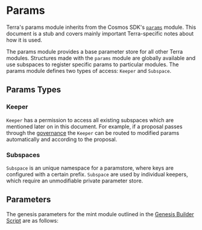 
# Params

<Admonition type="info">

Terra's params module inherits from the Cosmos SDK's [`params`](https://docs.cosmos.network/master/modules/params/) module. This document is a stub and covers mainly important Terra-specific notes about how it is used.

</Admonition>

The params module provides a base parameter store for all other Terra modules. Structures made with the `params` module are globally available and use subspaces to register specific params to particular modules. The params module defines two types of access: `Keeper` and `Subspace`.

## Params Types

### Keeper

`Keeper` has a permission to access all existing subspaces which are mentioned later on in this document. For example, if a proposal passes through the [governance](/docs/develop/module-specifications/spec-governance.mdx) the `Keeper` can be routed to modified params automatically and according to the proposal.

### Subspaces

`Subspace` is an unique namespace for a paramstore, where keys are configured with a certain prefix. `Subspace` are used by individual keepers, which require an unmodifiable private parameter store.

## Parameters

The genesis parameters for the mint module outlined in the [Genesis Builder Script](https://github.com/terra-money/genesis-tools/blob/main/src/genesis_builder.py#L112) are as follows:
